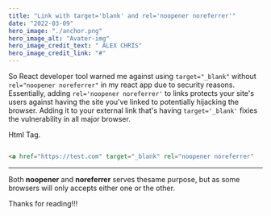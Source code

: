 ```yaml
---
title: "Link with target='blank' and rel='noopener noreferrer'"
date: "2022-03-09"
hero_image: "./anchor.png"
hero_image_alt: "Avater-img"
hero_image_credit_text: " ALEX CHRIS"
hero_image_credit_link: "#"
---
```


So React developer tool warned me against using `target="_blank"` without `rel="noopener noreferrer"` 
in my react app due to security reasons.
Essentially, adding `rel='noopener noreferrer'` to links protects your site's users against having the site you've linked to potentially hijacking the browser.
Adding it to your external link that's having `target='_blank'` fixies the vulnerability in all major browser.

Html Tag.

<!-- Code Blocks -->
```html

<a href="https://test.com" target="_blank" rel="noopener noreferrer" 

```
---

Both **noopener** and **noreferrer** serves thesame purpose, but as some browsers
will only accepts either one or the other.

Thanks for reading!!!